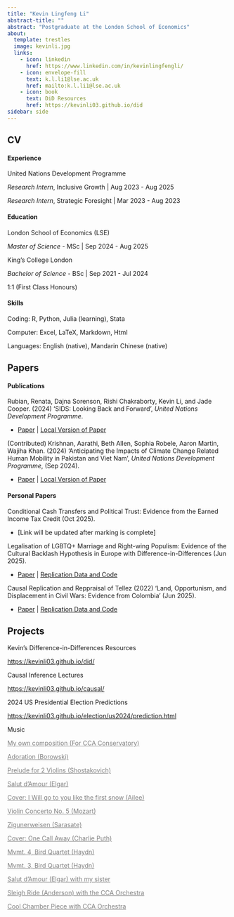 ```yaml
---
title: "Kevin Lingfeng Li"
abstract-title: ""
abstract: "Postgraduate at the London School of Economics"
about:
  template: trestles
  image: kevinli.jpg
  links:
    - icon: linkedin
      href: https://www.linkedin.com/in/kevinlingfengli/
    - icon: envelope-fill
      text: k.l.li1@lse.ac.uk
      href: mailto:k.l.li1@lse.ac.uk
    - icon: book
      text: DiD Resources
      href: https://kevinli03.github.io/did
sidebar: side
---
```


::::::::::::::::::::::::::::: panel-tabset
## CV

#### Experience

:::: myclass
United Nations Development Programme

::: small
*Research Intern*, Inclusive Growth \| Aug 2023 - Aug 2025

*Research Intern*, Strategic Foresight \| Mar 2023 - Aug 2023
:::
::::

#### Education

:::: myclass
London School of Economics (LSE)

::: small
*Master of Science -* MSc \| Sep 2024 - Aug 2025
:::
::::

:::: myclass
King's College London

::: small
*Bachelor of Science* - BSc \| Sep 2021 - Jul 2024

1:1 (First Class Honours)
:::
::::

#### Skills

:::: myclass
::: small
Coding: R, Python, Julia (learning), Stata

Computer: Excel, LaTeX, Markdown, Html

Languages: English (native), Mandarin Chinese (native)
:::
::::

## Papers

#### Publications

:::: myclass
::: small
Rubian, Renata, Dajna Sorenson, Rishi Chakraborty, Kevin Li, and Jade Cooper. (2024) 'SIDS: Looking Back and Forward', *United Nations Development Programme*.

-   [Paper](https://www.undp.org/publications/sids-looking-back-and-forward) \| [Local Version of Paper](https://kevinli03.github.io/papers/undp/sids.pdf)
:::
::::

:::: myclass
::: small
(Contributed) Krishnan, Aarathi, Beth Allen, Sophia Robele, Aaron Martin, Wajiha Khan. (2024) 'Anticipating the Impacts of Climate Change Related Human Mobility in Pakistan and Viet Nam', *United Nations Development Programme*, (Sep 2024).

-   [Paper](https://www.undp.org/asia-pacific/publications/anticipating-impacts-of-climate-change-related-human-mobility-pakistan-and-viet-nam) \| [Local Version of Paper](https://kevinli03.github.io/papers/undp/climate.pdf)
:::
::::

#### Personal Papers

:::: myclass
::: small
Conditional Cash Transfers and Political Trust: Evidence from the Earned Income Tax Credit (Oct 2025).

-   \[Link will be updated after marking is complete\]
:::
::::

:::: myclass
::: small
Legalisation of LGBTQ+ Marriage and Right-wing Populism: Evidence of the Cultural Backlash Hypothesis in Europe with Difference-in-Differences (Jun 2025).

-   [Paper](https://kevinli03.github.io/papers/gv482/paper.pdf) \| [Replication Data and Code](https://github.com/kevinli03/kevinli03.github.io/tree/main/papers/gv482)
:::
::::

:::: myclass
::: small
Causal Replication and Reppraisal of Tellez (2022) 'Land, Opportunism, and Displacement in Civil Wars: Evidence from Colombia' (Jun 2025).

-   [Paper](https://kevinli03.github.io/papers/my457/paper.pdf) \| [Replication Data and Code](https://github.com/kevinli03/kevinli03.github.io/tree/main/papers/my457)
:::
::::

## Projects

:::: myclass
Kevin's Difference-in-Differences Resources

::: small
<https://kevinli03.github.io/did/>
:::
::::

:::: myclass
Causal Inference Lectures

::: small
<https://kevinli03.github.io/causal/>
:::
::::

:::: myclass
2024 US Presidential Election Predictions

::: small
<https://kevinli03.github.io/election/us2024/prediction.html>
:::
::::

:::: myclass
Music

::: small
[My own composition (For CCA Conservatory)](https://youtu.be/-VkJFQiv4ps){style="color: gray;"}

[Adoration (Borowski)](https://youtu.be/rp4HV2AKm4A){style="color: gray;"}

[Prelude for 2 Violins (Shostakovich)](https://youtu.be/llQZ1jnh_ik){style="color: gray;"}

[Salut d'Amour (Elgar)](https://youtu.be/QhHTsEqjC2U){style="color: gray;"}

[Cover: I Will go to you like the first snow (Ailee)](https://youtu.be/DFyVmGi3_i8){style="color: gray;"}

[Violin Concerto No. 5 (Mozart)](https://youtu.be/-YB5BJMvmJg){style="color: gray;"}

[Zigunerweisen (Sarasate)](https://youtu.be/-WIrp25443I){style="color: gray;"}

[Cover: One Call Away (Charlie Puth)](https://youtu.be/Rtt7LULcPmc){style="color: gray;"}

[Mvmt. 4, Bird Quartet (Haydn)](https://youtu.be/PZg5tvuPPvg){style="color: gray;"}

[Mvmt. 3, Bird Quartet (Haydn)](https://youtu.be/ytTFMK6Z8l8){style="color: gray;"}

[Salut d'Amour (Elgar) with my sister](https://youtu.be/j1bAfFD9AmQ){style="color: gray;"}

[Sleigh Ride (Anderson) with the CCA Orchestra](https://youtu.be/EIa9A11ASq0){style="color: gray;"}

[Cool Chamber Piece with CCA Orchestra](https://youtu.be/f3efaP1yKrQ){style="color: gray;"}
:::
::::
:::::::::::::::::::::::::::::
